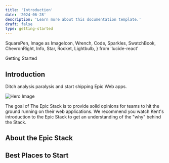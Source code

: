 ```yaml
---
title: 'Introduction'
date: '2024-06-28'
description: 'Learn more about this documentation template.'
draft: false
type: getting-started
---
```


  SquarePen,
  Image as ImageIcon,
  Wrench,
  Code,
  Sparkles,
  SwatchBook,
  ChevronRight,
  Info,
  Star,
  Rocket,
  Lightbulb,
} from 'lucide-react'

<GroupName>Getting Started</GroupName>

## Introduction

Ditch analysis paralysis and start shipping Epic Web apps.

![Hero Image](../../assets/epic-stack.png)

The goal of The Epic Stack is to provide solid opinions for teams to hit the ground running on their web applications. We recommend you watch <ExternalLink url='https://www.epicweb.dev/talks/the-epic-stack'>Kent's introduction</ExternalLink> to the Epic Stack to get an understanding of the "why" behind the Stack.

## About the Epic Stack

<CardGrid>
  <Card
    header='Guiding principles'
    content='The guiding principles behind the Epic Stack.'
    href='/introduction/guiding-principles'
    withIcon>
    <Lightbulb className='stroke-primary' />
  </Card>
  <Card
    header='Decisions'
    content='The reasoning behind various decisions made for the Epic Stack. A good historical record.'
    href='https://github.com/epicweb-dev/epic-stack/tree/main/docs/decisions'
    withIcon>
    <Rocket className='stroke-primary' />
  </Card>
</CardGrid>

<div class='mt-16' />

## Best Places to Start

<CardGrid>
  <Card
    header='Getting started'
    content='Instructions for how to get started with the Epic Stack.'
    href='/introduction/getting-started'
    withIcon>
    <Info className='stroke-primary' />
  </Card>
  <Card
    header='Features'
    content='List of features the Epic Stack provides out of the box.'
    href='/introduction/features'
    withIcon>
    <Star className='stroke-primary' />
  </Card>
  <Card
    header='Deployment'
    content='The manual steps you can follow to get things up and running.'
    href='/deployment-operations/deployment'
    withIcon>
    <Rocket className='stroke-primary' />
  </Card>
  <Card
    header='Examples'
    content='Examples of the Epic Stack with various tools.'
    href='/miscellaneous/examples'
    withIcon>
    <Code className='stroke-primary' />
  </Card>
</CardGrid>

